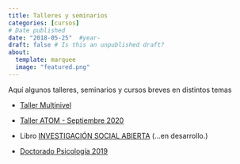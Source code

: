 ```yaml
---
title: Talleres y seminarios
categories: [cursos]
# Date published
date: "2018-05-25"  #year-
draft: false # Is this an unpublished draft?
about:
  template: marquee
  image: "featured.png"  
---
```


Aquí algunos talleres, seminarios y cursos breves en distintos temas

- [Taller Multinivel](/documents/talleres-cursos/multinivel_taller/taller_multinivel.html)

- [Taller ATOM  - Septiembre 2020](/documents/talleres-cursos/tallerATOM/atom_web.html)

- Libro [INVESTIGACIÓN SOCIAL ABIERTA](https://juancarloscastillo.github.io/in-socabi/) (...en desarrollo.)

<!-- - [Citando en texto plano](citando-plano.html) (citing in plain text): referencias bibliográficas para documentos académicos en LaTeX, (R)Markdown, y Xaringan desde Atom.

No encontré este documento

-->

- [Doctorado Psicología 2019](/documents/doctorado-psicologia/doc-psic.html)

